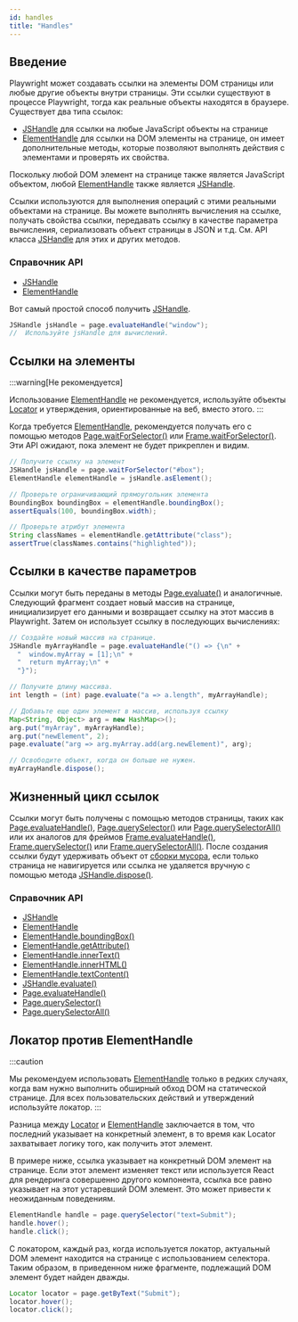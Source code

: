 ```yaml
---
id: handles
title: "Handles"
---
```


## Введение

Playwright может создавать ссылки на элементы DOM страницы или любые другие объекты внутри страницы. Эти ссылки существуют в процессе Playwright, тогда как реальные объекты находятся в браузере. Существует два типа ссылок:
- [JSHandle] для ссылки на любые JavaScript объекты на странице
- [ElementHandle] для ссылки на DOM элементы на странице, он имеет дополнительные методы, которые позволяют выполнять действия с элементами и проверять их свойства.

Поскольку любой DOM элемент на странице также является JavaScript объектом, любой [ElementHandle] также является [JSHandle].

Ссылки используются для выполнения операций с этими реальными объектами на странице. Вы можете выполнять вычисления на ссылке, получать свойства ссылки, передавать ссылку в качестве параметра вычисления, сериализовать объект страницы в JSON и т.д. См. API класса [JSHandle] для этих и других методов.

### Справочник API
- [JSHandle]
- [ElementHandle]

Вот самый простой способ получить [JSHandle].

```java
JSHandle jsHandle = page.evaluateHandle("window");
//  Используйте jsHandle для вычислений.
```

## Ссылки на элементы

:::warning[Не рекомендуется]

Использование [ElementHandle] не рекомендуется, используйте объекты [Locator] и утверждения, ориентированные на веб, вместо этого.
:::

Когда требуется [ElementHandle], рекомендуется получать его с помощью методов [Page.waitForSelector()](/api/class-page.mdx#page-wait-for-selector) или [Frame.waitForSelector()](/api/class-frame.mdx#frame-wait-for-selector). Эти API ожидают, пока элемент не будет прикреплен и видим.

```java
// Получите ссылку на элемент
JSHandle jsHandle = page.waitForSelector("#box");
ElementHandle elementHandle = jsHandle.asElement();

// Проверьте ограничивающий прямоугольник элемента
BoundingBox boundingBox = elementHandle.boundingBox();
assertEquals(100, boundingBox.width);

// Проверьте атрибут элемента
String classNames = elementHandle.getAttribute("class");
assertTrue(classNames.contains("highlighted"));
```

## Ссылки в качестве параметров

Ссылки могут быть переданы в методы [Page.evaluate()](/api/class-page.mdx#page-evaluate) и аналогичные. Следующий фрагмент создает новый массив на странице, инициализирует его данными и возвращает ссылку на этот массив в Playwright. Затем он использует ссылку в последующих вычислениях:

```java
// Создайте новый массив на странице.
JSHandle myArrayHandle = page.evaluateHandle("() => {\n" +
  "  window.myArray = [1];\n" +
  "  return myArray;\n" +
  "}");

// Получите длину массива.
int length = (int) page.evaluate("a => a.length", myArrayHandle);

// Добавьте еще один элемент в массив, используя ссылку
Map<String, Object> arg = new HashMap<>();
arg.put("myArray", myArrayHandle);
arg.put("newElement", 2);
page.evaluate("arg => arg.myArray.add(arg.newElement)", arg);

// Освободите объект, когда он больше не нужен.
myArrayHandle.dispose();
```

## Жизненный цикл ссылок

Ссылки могут быть получены с помощью методов страницы, таких как [Page.evaluateHandle()](/api/class-page.mdx#page-evaluate-handle), [Page.querySelector()](/api/class-page.mdx#page-query-selector) или [Page.querySelectorAll()](/api/class-page.mdx#page-query-selector-all) или их аналогов для фреймов [Frame.evaluateHandle()](/api/class-frame.mdx#frame-evaluate-handle), [Frame.querySelector()](/api/class-frame.mdx#frame-query-selector) или [Frame.querySelectorAll()](/api/class-frame.mdx#frame-query-selector-all). После создания ссылки будут удерживать объект от [сборки мусора](https://developer.mozilla.org/en-US/docs/Web/JavaScript/Memory_Management), если только страница не навигируется или ссылка не удаляется вручную с помощью метода [JSHandle.dispose()](/api/class-jshandle.mdx#js-handle-dispose).

### Справочник API
- [JSHandle]
- [ElementHandle]
- [ElementHandle.boundingBox()](/api/class-elementhandle.mdx#element-handle-bounding-box)
- [ElementHandle.getAttribute()](/api/class-elementhandle.mdx#element-handle-get-attribute)
- [ElementHandle.innerText()](/api/class-elementhandle.mdx#element-handle-inner-text)
- [ElementHandle.innerHTML()](/api/class-elementhandle.mdx#element-handle-inner-html)
- [ElementHandle.textContent()](/api/class-elementhandle.mdx#element-handle-text-content)
- [JSHandle.evaluate()](/api/class-jshandle.mdx#js-handle-evaluate)
- [Page.evaluateHandle()](/api/class-page.mdx#page-evaluate-handle)
- [Page.querySelector()](/api/class-page.mdx#page-query-selector)
- [Page.querySelectorAll()](/api/class-page.mdx#page-query-selector-all)

## Локатор против ElementHandle

:::caution

Мы рекомендуем использовать [ElementHandle] только в редких случаях, когда вам нужно выполнить обширный обход DOM на статической странице. Для всех пользовательских действий и утверждений используйте локатор.
:::

Разница между [Locator] и [ElementHandle] заключается в том, что последний указывает на конкретный элемент, в то время как Locator захватывает логику того, как получить этот элемент.

В примере ниже, ссылка указывает на конкретный DOM элемент на странице. Если этот элемент изменяет текст или используется React для рендеринга совершенно другого компонента, ссылка все равно указывает на этот устаревший DOM элемент. Это может привести к неожиданным поведениям.

```java
ElementHandle handle = page.querySelector("text=Submit");
handle.hover();
handle.click();
```

С локатором, каждый раз, когда используется локатор, актуальный DOM элемент находится на странице с использованием селектора. Таким образом, в приведенном ниже фрагменте, подлежащий DOM элемент будет найден дважды.

```java
Locator locator = page.getByText("Submit");
locator.hover();
locator.click();
```


[APIRequest]: /api/class-apirequest.mdx "APIRequest"
[APIRequestContext]: /api/class-apirequestcontext.mdx "APIRequestContext"
[APIResponse]: /api/class-apiresponse.mdx "APIResponse"
[APIResponseAssertions]: /api/class-apiresponseassertions.mdx "APIResponseAssertions"
[Browser]: /api/class-browser.mdx "Browser"
[BrowserContext]: /api/class-browsercontext.mdx "BrowserContext"
[BrowserType]: /api/class-browsertype.mdx "BrowserType"
[CDPSession]: /api/class-cdpsession.mdx "CDPSession"
[Clock]: /api/class-clock.mdx "Clock"
[ConsoleMessage]: /api/class-consolemessage.mdx "ConsoleMessage"
[Dialog]: /api/class-dialog.mdx "Dialog"
[Download]: /api/class-download.mdx "Download"
[ElementHandle]: /api/class-elementhandle.mdx "ElementHandle"
[FileChooser]: /api/class-filechooser.mdx "FileChooser"
[FormData]: /api/class-formdata.mdx "FormData"
[Frame]: /api/class-frame.mdx "Frame"
[FrameLocator]: /api/class-framelocator.mdx "FrameLocator"
[JSHandle]: /api/class-jshandle.mdx "JSHandle"
[Keyboard]: /api/class-keyboard.mdx "Keyboard"
[Locator]: /api/class-locator.mdx "Locator"
[LocatorAssertions]: /api/class-locatorassertions.mdx "LocatorAssertions"
[Mouse]: /api/class-mouse.mdx "Mouse"
[Page]: /api/class-page.mdx "Page"
[PageAssertions]: /api/class-pageassertions.mdx "PageAssertions"
[Playwright]: /api/class-playwright.mdx "Playwright"
[PlaywrightAssertions]: /api/class-playwrightassertions.mdx "PlaywrightAssertions"
[PlaywrightException]: /api/class-playwrightexception.mdx "PlaywrightException"
[Request]: /api/class-request.mdx "Request"
[RequestOptions]: /api/class-requestoptions.mdx "RequestOptions"
[Response]: /api/class-response.mdx "Response"
[Route]: /api/class-route.mdx "Route"
[Selectors]: /api/class-selectors.mdx "Selectors"
[TimeoutError]: /api/class-timeouterror.mdx "TimeoutError"
[Touchscreen]: /api/class-touchscreen.mdx "Touchscreen"
[Tracing]: /api/class-tracing.mdx "Tracing"
[Video]: /api/class-video.mdx "Video"
[WebError]: /api/class-weberror.mdx "WebError"
[WebSocket]: /api/class-websocket.mdx "WebSocket"
[WebSocketFrame]: /api/class-websocketframe.mdx "WebSocketFrame"
[WebSocketRoute]: /api/class-websocketroute.mdx "WebSocketRoute"
[Worker]: /api/class-worker.mdx "Worker"
[Element]: https://developer.mozilla.org/en-US/docs/Web/API/element "Element"
[EvaluationArgument]: /evaluating.mdx#evaluation-argument "EvaluationArgument"
[Promise]: https://developer.mozilla.org/en-US/docs/Web/JavaScript/Reference/Global_Objects/Promise "Promise"
[iterator]: https://developer.mozilla.org/en-US/docs/Web/JavaScript/Reference/Iteration_protocols "Iterator"
[origin]: https://developer.mozilla.org/en-US/docs/Glossary/Origin "Origin"
[selector]: https://developer.mozilla.org/en-US/docs/Web/CSS/CSS_Selectors "selector"
[Serializable]: https://developer.mozilla.org/en-US/docs/Web/JavaScript/Reference/Global_Objects/JSON/stringify#Description "Serializable"
[UIEvent.detail]: https://developer.mozilla.org/en-US/docs/Web/API/UIEvent/detail "UIEvent.detail"
[UnixTime]: https://en.wikipedia.org/wiki/Unix_time "Unix Time"
[xpath]: https://developer.mozilla.org/en-US/docs/Web/XPath "xpath"

[boolean]: https://docs.oracle.com/javase/tutorial/java/nutsandbolts/datatypes.html "boolean"
[byte&#91;&#93;]: https://docs.oracle.com/javase/tutorial/java/nutsandbolts/datatypes.html "byte[]"
[Consumer]: https://docs.oracle.com/javase/8/docs/api/java/util/function/Consumer.html "Consumer"
[Date]: https://docs.oracle.com/javase/8/docs/api/java/util/Date.html "Date"
[double]: https://docs.oracle.com/javase/tutorial/java/nutsandbolts/datatypes.html "double"
[InputStream]: https://docs.oracle.com/javase/8/docs/api/java/io/InputStream.html "InputStream"
[int]: https://docs.oracle.com/javase/tutorial/java/nutsandbolts/datatypes.html "int"
[long]: https://docs.oracle.com/javase/tutorial/java/nutsandbolts/datatypes.html "long"
[JsonObject]: https://www.javadoc.io/doc/com.google.code.gson/gson/latest/com.google.gson/com/google/gson/JsonObject.html "JsonObject"
[List]: https://docs.oracle.com/javase/8/docs/api/java/util/List.html "List"
[Map]: https://docs.oracle.com/javase/8/docs/api/java/util/Map.html "Map"
[null]: https://docs.oracle.com/javase/specs/jls/se8/html/jls-3.html#jls-3.10.7 "null"
[Object]: https://docs.oracle.com/javase/8/docs/api/java/lang/Object.html "Object"
[Path]: https://docs.oracle.com/javase/8/docs/api/java/nio/file/Path.html "Path"
[Pattern]: https://docs.oracle.com/javase/8/docs/api/java/util/regex/Pattern.html "Pattern"
[Predicate]: https://docs.oracle.com/javase/8/docs/api/java/util/function/Predicate.html "Predicate"
[void]: https://docs.oracle.com/javase/tutorial/java/javaOO/methods.html "void"
[Runnable]: https://docs.oracle.com/javase/8/docs/api/java/lang/Runnable.html "Runnable"
[RuntimeException]: https://docs.oracle.com/javase/8/docs/api/java/lang/RuntimeException.html "RuntimeException"
[String]: https://docs.oracle.com/javase/8/docs/api/java/lang/String.html "String"

[all available image tags]: https://mcr.microsoft.com/en-us/product/playwright/java/about "all available image tags"
[Microsoft Artifact Registry]: https://mcr.microsoft.com/en-us/product/playwright/java/about "Microsoft Artifact Registry"
[Dockerfile.noble]: https://github.com/microsoft/playwright-java/blob/main/utils/docker/Dockerfile.noble "Dockerfile.noble"
